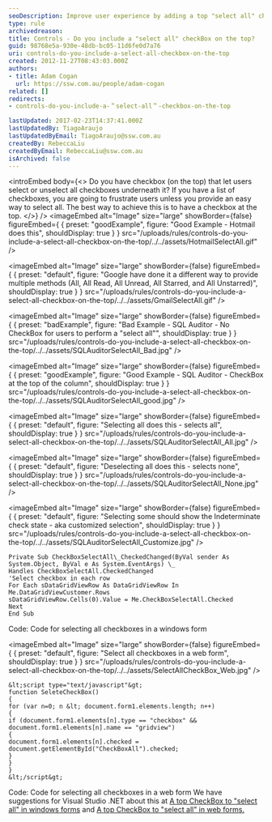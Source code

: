 ```yaml
---
seoDescription: Improve user experience by adding a top "select all" checkbox for easy management of checkboxes in lists.
type: rule
archivedreason:
title: Controls - Do you include a "select all" checkBox on the top?
guid: 98768e5a-930e-48db-bc05-11d6fe0d7a76
uri: controls-do-you-include-a-select-all-checkbox-on-the-top
created: 2012-11-27T08:43:03.000Z
authors:
- title: Adam Cogan
  url: https://ssw.com.au/people/adam-cogan
related: []
redirects:
- controls-do-you-include-a-＂select-all＂-checkbox-on-the-top

lastUpdated: 2017-02-23T14:37:41.000Z
lastUpdatedBy: TiagoAraujo
lastUpdatedByEmail: TiagoAraujo@ssw.com.au
createdBy: RebeccaLiu
createdByEmail: RebeccaLiu@ssw.com.au
isArchived: false
---
```


<introEmbed
  body={<>
Do you have checkbox (on the top) that let users select or unselect all checkboxes underneath it? If you have a list of checkboxes, you are going to frustrate users unless you provide an easy way to select all. The best way to achieve this is to have a checkbox at the top.
  </>}
/>
<imageEmbed
  alt="Image"
  size="large"
  showBorder={false}
  figureEmbed={ {
    preset: "goodExample",
    figure: "Good Example - Hotmail does this",
    shouldDisplay: true
  } }
  src="/uploads/rules/controls-do-you-include-a-select-all-checkbox-on-the-top/../../assets/HotmailSelectAll.gif"
/>


<imageEmbed
  alt="Image"
  size="large"
  showBorder={false}
  figureEmbed={ {
    preset: "default",
    figure: "Google have done it a different way to provide multiple methods (All, All Read, All Unread, All Starred, and All Unstarred)",
    shouldDisplay: true
  } }
  src="/uploads/rules/controls-do-you-include-a-select-all-checkbox-on-the-top/../../assets/GmailSelectAll.gif"
/>

<imageEmbed
  alt="Image"
  size="large"
  showBorder={false}
  figureEmbed={ {
    preset: "badExample",
    figure: "Bad Example - SQL Auditor - No CheckBox for users to perform a \"select all\"",
    shouldDisplay: true
  } }
  src="/uploads/rules/controls-do-you-include-a-select-all-checkbox-on-the-top/../../assets/SQLAuditorSelectAll\_Bad.jpg"
/>

<imageEmbed
  alt="Image"
  size="large"
  showBorder={false}
  figureEmbed={ {
    preset: "goodExample",
    figure: "Good Example - SQL Auditor - CheckBox at the top of the column",
    shouldDisplay: true
  } }
  src="/uploads/rules/controls-do-you-include-a-select-all-checkbox-on-the-top/../../assets/SQLAuditorSelectAll\_good.jpg"
/>


<imageEmbed
  alt="Image"
  size="large"
  showBorder={false}
  figureEmbed={ {
    preset: "default",
    figure: "Selecting all does this - selects all",
    shouldDisplay: true
  } }
  src="/uploads/rules/controls-do-you-include-a-select-all-checkbox-on-the-top/../../assets/SQLAuditorSelectAll\_All.jpg"
/>


<imageEmbed
  alt="Image"
  size="large"
  showBorder={false}
  figureEmbed={ {
    preset: "default",
    figure: "Deselecting all does this - selects none",
    shouldDisplay: true
  } }
  src="/uploads/rules/controls-do-you-include-a-select-all-checkbox-on-the-top/../../assets/SQLAuditorSelectAll\_None.jpg"
/>


<imageEmbed
  alt="Image"
  size="large"
  showBorder={false}
  figureEmbed={ {
    preset: "default",
    figure: "Selecting some should show the Indeterminate check state - aka customized selection",
    shouldDisplay: true
  } }
  src="/uploads/rules/controls-do-you-include-a-select-all-checkbox-on-the-top/../../assets/SQLAuditorSelectAll\_Customize.jpg"
/>

```
Private Sub CheckBoxSelectAll\_CheckedChanged(ByVal sender As System.Object, ByVal e As System.EventArgs) \_
Handles CheckBoxSelectAll.CheckedChanged
'Select checkbox in each row
For Each sDataGridViewRow As DataGridViewRow In Me.DataGridViewCustomer.Rows
sDataGridViewRow.Cells(0).Value = Me.CheckBoxSelectAll.Checked
Next
End Sub
```

Code: Code for selecting all checkboxes in a windows form

<imageEmbed
  alt="Image"
  size="large"
  showBorder={false}
  figureEmbed={ {
    preset: "default",
    figure: "Select all checkboxes in a web form",
    shouldDisplay: true
  } }
  src="/uploads/rules/controls-do-you-include-a-select-all-checkbox-on-the-top/../../assets/SelectAllCheckBox\_Web.jpg"
/>

```
&lt;script type="text/javascript"&gt;
function SeleteCheckBox()
{
for (var n=0; n &lt; document.form1.elements.length; n++)
{
if (document.form1.elements[n].type == "checkbox" && document.form1.elements[n].name == "gridview")
{
document.form1.elements[n].checked = document.getElementById("CheckBoxAll").checked;
}
}
}
&lt;/script&gt;
```

Code: Code for selecting all checkboxes in a web form
We have suggestions for Visual Studio .NET about this at [A top CheckBox to "select all" in windows forms](http://www.ssw.com.au/ssw/Standards/BetterSoftwareSuggestions/MSForm.aspx#SelectAllCheckWindows) and [A top CheckBox to "select all" in web forms.](http://www.ssw.com.au/ssw/Standards/BetterSoftwareSuggestions/MSAjax.aspx#SelectAllCheckWeb)
